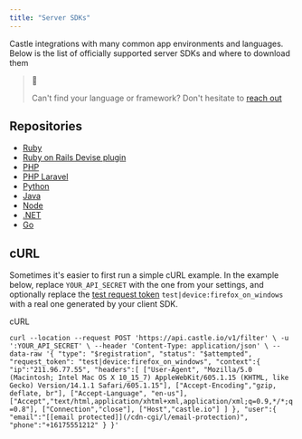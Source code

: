 ```yaml
---
title: "Server SDKs"
---
```


Castle integrations with many common app environments and languages. Below is the list of officially supported server SDKs and where to download them

> 📘
> 
> Can't find your language or framework? Don't hesitate to [reach out](/docs/email-support)

## Repositories

* [Ruby](https://github.com/castle/castle-ruby)
* [Ruby on Rails Devise plugin](https://github.com/castle/castle%5Fdevise)
* [PHP](https://github.com/castle/castle-php)
* [PHP Laravel](https://github.com/robrogers3/laracastle)
* [Python](https://github.com/castle/castle-python)
* [Java](https://github.com/castle/castle-java)
* [Node](https://github.com/castle/castle-node)
* [.NET](https://github.com/castle/castle-dotnet)
* [Go](https://github.com/castle/castle-go)

## cURL

Sometimes it's easier to first run a simple cURL example. In the example below, replace `YOUR_API_SECRET` with the one from your settings, and optionally replace the [test request token](/docs/test-tokens) `test|device:firefox_on_windows` with a real one generated by your client SDK.

cURL

`curl --location --request POST 'https://api.castle.io/v1/filter' \
-u ':YOUR_API_SECRET' \
--header 'Content-Type: application/json' \
--data-raw '{
   "type": "$registration",
   "status": "$attempted",
   "request_token": "test|device:firefox_on_windows",
   "context":{
      "ip":"211.96.77.55",
      "headers":[
         ["User-Agent", "Mozilla/5.0 (Macintosh; Intel Mac OS X 10_15_7) AppleWebKit/605.1.15 (KHTML, like Gecko) Version/14.1.1 Safari/605.1.15"],
         ["Accept-Encoding","gzip, deflate, br"],
         ["Accept-Language", "en-us"],
         ["Accept","text/html,application/xhtml+xml,application/xml;q=0.9,*/*;q=0.8"],
         ["Connection","close"],
         ["Host","castle.io"]
      ]
   },
   "user":{
      "email":"[[email protected]](/cdn-cgi/l/email-protection)",
      "phone":"+16175551212"
   }
 }'
`